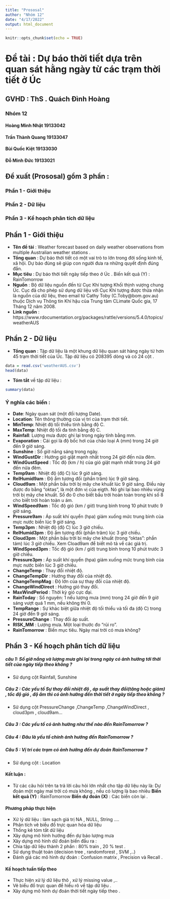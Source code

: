 ---
title: "Prososal"
author: "Nhóm 12"
date: "4/17/2022"
output: html_document
---

```{r setup, include=FALSE}
knitr::opts_chunk$set(echo = TRUE)
```

# Đề tài : Dự báo thời tiết dựa trên quan sát hằng ngày từ các trạm thời tiết ở Úc

## GVHD : ThS . Quách Đình Hoàng

### Nhóm 12

#### Hoàng Minh Nhật 	19133042
#### Trần Thành Quang 	19133047
#### Bùi Quốc Kiệt	    19133030
#### Đỗ Minh Đức		    19133021

## Đề xuất (Prososal) gồm 3 phần : 
### Phần 1 - Giới thiệu
### Phần 2 - Dữ liệu
### Phần 3 - Kế hoạch phân tích dữ liệu

## Phần 1 - Giới thiệu
- **Tên đề tài** : Weather forecast based on daily weather observations from multiple Australian weather stations .
- **Tổng quan** : Dự báo thời tiết có một vai trò to lớn trong đời sống kinh tế, xã hội. Dự báo đúng sẽ giúp con người đưa ra những quyết định đúng đắn. 
- **Mục tiêu** : Dự báo thời tiết ngày tiếp theo ở Úc .
	Biến kết quả (Y) : RainTomorrow
- **Nguồn** : Bộ dữ liệu nguồn đến từ Cục Khí tượng Khối thịnh vượng chung Úc. Cục đã cho phép sử dụng dữ liệu với Cục Khí tượng được thừa nhận là nguồn của dữ liệu, theo email từ Cathy Toby (C.Toby@bom.gov.au) thuộc Dịch vụ Thông tin Khí hậu của Trung tâm CLimate Quốc gia, 17 Tháng 12 năm 2008.
- **Link nguồn** : https://www.rdocumentation.org/packages/rattle/versions/5.4.0/topics/weatherAUS

## Phần 2 - Dữ liệu

- **Tổng quan** : Tập dữ liệu là một khung dữ liệu quan sát hàng ngày từ hơn 45 trạm thời tiết của Úc. Tập dữ liệu có 208395 dòng và có 24 cột .

```{r}
data = read.csv('weatherAUS.csv')
head(data)
```

- **Tóm tắt** về tập dữ liệu : 
```{r}
summary(data)
```
### Ý nghĩa các biến :

- **Date**: Ngày quan sát (một đối tượng Date).
- **Location**: Tên thông thường của vị trí của trạm thời tiết.
- **MinTemp**: Nhiệt độ tối thiểu tính bằng độ C.
- **MaxTemp**: Nhiệt độ tối đa tính bằng độ C.
- **Rainfall**: Lượng mưa được ghi lại trong ngày tính bằng mm.
- **Evaporation** : Cái gọi là độ bốc hơi của chảo loại A (mm) trong 24 giờ đến 9 giờ sáng.
- **Sunshine** : Số giờ nắng sáng trong ngày.
- **WindGustDir** : Hướng gió giật mạnh nhất trong 24 giờ  đến nửa đêm.
- **WindGustSpeed** : Tốc độ (km / h) của gió giật mạnh nhất trong 24 giờ đến nửa đêm.
- **Temp9am** : Nhiệt độ (độ C) lúc 9 giờ sáng.
- **RelHumid9am** : Độ ẩm tương đối (phần trăm) lúc 9 giờ sáng.
- **Cloud9am** : Một phần bầu trời bị mây che khuất lúc 9 giờ sáng. Điều này được đo bằng "oktas", là một đơn vị của eigth. Nó ghi lại bao nhiêu vùng trời bị mây che khuất. Số đo 0 cho biết bầu trời hoàn toàn trong khi số 8 cho biết trời hoàn toàn u ám.
- **WindSpeed9am** : Tốc độ gió (km / giờ) trung bình trong 10 phút trước 9 giờ sáng.
- **Pressure9am** : Áp suất khí quyển (hpa) giảm xuống mức trung bình của mực nước biển lúc 9 giờ sáng.
- **Temp3pm** : Nhiệt độ (độ C) lúc 3 giờ chiều.
- **RelHumid3pm** : Độ ẩm tương đối (phần trăm) lúc 3 giờ chiều.
- **Cloud3pm** : Một phần bầu trời bị mây che khuất (trong "oktas": phần tám) lúc 3 giờ chiều. Xem Cload9am để biết mô tả về các giá trị.
- **WindSpeed3pm** : Tốc độ gió (km / giờ) trung bình trong 10 phút trước 3 giờ chiều.
- **Pressure3pm** : Áp suất khí quyển (hpa) giảm xuống mức trung bình của mực nước biển lúc 3 giờ chiều.
- **ChangeTemp** : Thay đổi nhiệt độ.
- **ChangeTempDir** : Hướng thay đổi của nhiệt độ.
- **ChangeTempMag** : Độ lớn của sự thay đổi của nhiệt độ.
- **ChangeWindDirect** : Hướng gió thay đổi.
- **MaxWindPeriod** : Thời kỳ gió cực đại.
- **RainToday** : Số nguyên: 1 nếu lượng mưa (mm) trong 24 giờ đến 9 giờ sáng vượt quá 1 mm, nếu không thì 0.
- **TempRange** : Sự khác biệt giữa nhiệt độ tối thiểu và tối đa (độ C) trong 24 giờ đến 9 giờ sáng.
- **PressureChange** : Thay đổi áp suất.
- **RISK_MM** : Lượng mưa. Một loại thước đo "rủi ro".
- **RainTomorrow** : Biến mục tiêu. Ngày mai trời có mưa không?

## Phần 3 - Kế hoạch phân tích dữ liệu

##### câu 1:  Số giờ nắng và lượng mưa ghi lại trong ngày có ảnh hưởng tới thời tiết của ngày tiếp theo không ?

- Sử dụng cột Rainfall, Sunshine

##### Câu 2 : Các yếu tố Sự thay đổi nhiệt độ , áp suất thay đổi(tăng hoặc giảm) , tốc độ gió , độ ẩm thì có ảnh hưởng đến thời tiết ở ngày tiếp theo không ?

- Sử dụng cột PressureChange ,ChangeTemp ,ChangeWindDirect , cloud3pm , cloud9am…

##### Câu 3 :  Các yếu tố có ảnh hưởng như thế nào đến RainTomorrow ?

##### Câu 4 :  Đâu là yếu tố chính ảnh hưởng đến RainTomorrow ? 

##### Câu 5 :  Vị trí các trạm có ảnh hưởng đến dự đoán RainTomorrow ?

- Sử dụng cột : Location

#### Kết luận :  
  - Từ các câu hỏi trên ta trả lời câu hỏi lớn nhất cho tập dữ liệu này là: Dự đoán một ngày mai trời có mưa không , nếu có lượng là bao nhiêu
    **Biến kết quả (Y)** : RainTomorrow 
    **Biến dự đoán (X)** : Các biến còn lại .
    
#### Phương pháp thực hiện
- Xử lý dữ liệu : làm sạch giá trị NA , NULL, String ….
- Phân tích vẽ biểu đồ trực quan hóa dữ liệu
- Thống kê tóm tắt dữ liệu 
- Xây dựng mô hình hướng  đến dự báo lượng mưa
- Xây dựng mô hình dữ đoán biến đầu ra :
- Chia tập dữ liệu thành 2 phần : 80% train , 20 % test .
- Sử dụng thuật toán (decision tree , randomforest , SVM ,..)
- Đánh giá các mô hình dự đoán  :
  Confusion matrix , Precision và Recall .
  
#### Kế hoạch tuần tiếp theo
- Thực hiện xử lý dữ liệu thô , xử lý missing value ,..
- Vẽ biểu đồ trực quan để hiểu rõ về tập dữ liệu .
- Xây dựng mô hình dự đoán thời tiết ngày tiếp theo .









